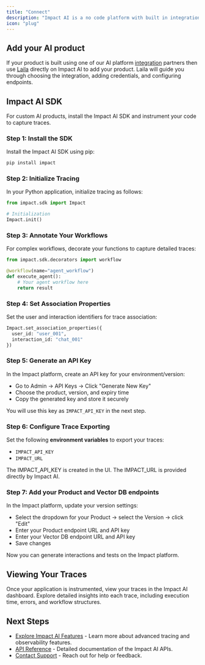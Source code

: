 ```yaml
---
title: "Connect"
description: "Impact AI is a no code platform with built in integrations with all major AI platforms. For custom AI products, install the Impact AI SDK for automated tracing."
icon: "plug"
---
```


## Add your AI product

If your product is built using one of our AI platform [integration](/integrations) partners then use [Laila](/workflows/laila) directly on Impact AI to add your product. Laila will guide you through choosing the integration, adding credentials, and configuring endpoints.

## Impact AI SDK

For custom AI products, install the Impact AI SDK and instrument your code to capture traces.

### Step 1: Install the SDK

Install the Impact AI SDK using pip:

```bash
pip install impact
```

### Step 2: Initialize Tracing

In your Python application, initialize tracing as follows:

```python
from impact.sdk import Impact

# Initialization
Impact.init()
```

### Step 3: Annotate Your Workflows

For complex workflows, decorate your functions to capture detailed traces:

```python
from impact.sdk.decorators import workflow

@workflow(name="agent_workflow")
def execute_agent():
    # Your agent workflow here
    return result
```

### Step 4: Set Association Properties

Set the user and interaction identifiers for trace association:

```python
Impact.set_association_properties({
  user_id: "user_001",
  interaction_id: "chat_001"
})
```

### Step 5: Generate an API Key

In the Impact platform, create an API key for your environment/version:

- Go to Admin → API Keys → Click "Generate New Key"
- Choose the product, version, and expiry time
- Copy the generated key and store it securely

You will use this key as `IMPACT_API_KEY` in the next step.

### Step 6: Configure Trace Exporting

Set the following **environment variables** to export your traces:

- `IMPACT_API_KEY`
- `IMPACT_URL`

The IMPACT_API_KEY is created in the UI. The IMPACT_URL is provided directly by Impact AI.

### Step 7: Add your Product and Vector DB endpoints

In the Impact platform, update your version settings:

- Select the dropdown for your Product -> select the Version → click "Edit"
- Enter your Product endpoint URL and API key
- Enter your Vector DB endpoint URL and API key
- Save changes

Now you can generate interactions and tests on the Impact platform.

## Viewing Your Traces

Once your application is instrumented, view your traces in the Impact AI dashboard. Explore detailed insights into each trace, including execution time, errors, and workflow structures.

## Next Steps

- [Explore Impact AI Features](#) - Learn more about advanced tracing and observability features.
- [API Reference](#) - Detailed documentation of the Impact AI APIs.
- [Contact Support](mailto:support@impact.ai) - Reach out for help or feedback.
